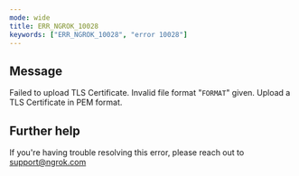 ```yaml
---
mode: wide
title: ERR_NGROK_10028
keywords: ["ERR_NGROK_10028", "error 10028"]
---
```


## Message

Failed to upload TLS Certificate. Invalid file format "`FORMAT`" given. Upload a TLS Certificate in PEM format.

## Further help

If you're having trouble resolving this error, please reach out to [support@ngrok.com](mailto:support@ngrok.com?subject=Help%20with%20ERR_NGROK_10028)

